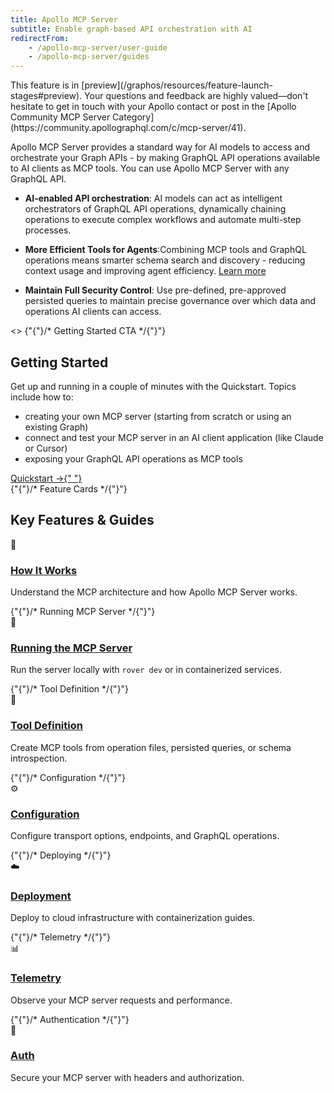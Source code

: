 ```yaml
---
title: Apollo MCP Server
subtitle: Enable graph-based API orchestration with AI
redirectFrom:
    - /apollo-mcp-server/user-guide
    - /apollo-mcp-server/guides
---
```


<PreviewFeature>
This feature is in [preview](/graphos/resources/feature-launch-stages#preview). Your questions and feedback are highly valued—don't hesitate to get in touch with your Apollo contact or post in the [Apollo Community MCP Server Category](https://community.apollographql.com/c/mcp-server/41).
</PreviewFeature>

Apollo MCP Server provides a standard way for AI models to access and orchestrate your Graph APIs - by making GraphQL API operations available to AI clients as MCP tools. You can use Apollo MCP Server with any GraphQL API. 

<!-- Benefits -->
- **AI-enabled API orchestration**: AI models can act as intelligent orchestrators of GraphQL API operations, dynamically chaining operations to execute complex workflows and automate multi-step processes.
- **More Efficient Tools for Agents**:Combining MCP tools and GraphQL operations means smarter schema search and discovery - reducing context usage and improving agent efficiency. [Learn more](https://www.apollographql.com/blog/smart-schema-discovery-how-apollo-mcp-server-maximizes-ai-context-efficiency)

- **Maintain Full Security Control**: Use pre-defined, pre-approved persisted queries to maintain precise governance over which data and operations AI clients can access.

<>
  {"{"}/* Getting Started CTA */{"}"}
  <div classname="mb-16 rounded-lg border border-blue-200 bg-gradient-to-r from-blue-50 to-indigo-50 p-8">
    <h2 classname="mb-4 text-2xl font-bold">Getting Started</h2>
    <p classname="mb-6 text-gray-700">
      Get up and running in a couple of minutes with the Quickstart. Topics
      include how to:
    </p>
    <ul classname="list-inside list-disc space-y-2 text-gray-700 mb-6">
      <li>
        creating your own MCP server (starting from scratch or using an existing
        Graph)
      </li>
      <li>
        connect and test your MCP server in an AI client application (like
        Claude or Cursor)
      </li>
      <li>exposing your GraphQL API operations as MCP tools </li>
    </ul>
    <div classname="flex gap-4">
      <a
        href="/docs/apollo-mcp-server/quickstart"
        classname="inline-block rounded-lg bg-blue-600 px-6 py-3 font-semibold text-white transition hover:bg-blue-700"
      >
        Quickstart →{" "}
      </a>
    </div>
  </div>
  {"{"}/* Feature Cards */{"}"}
  <div classname="mb-12">
    <h2 classname="mb-6 text-2xl font-bold">Key Features &amp; Guides</h2>
    <div classname="grid w-full grid-cols-2 gap-4">
      <div classname="rounded-lg border border-gray-200 p-5 transition hover:shadow-md">
        <div classname="text-3xl">📘</div>
        <div>
          <h3 classname="mb-2 font-semibold">
            <a
              href="/docs/apollo-mcp-server/how-it-works"
              classname="text-blue-600 hover:underline"
            >
              How It Works
            </a>
          </h3>
          <p classname="text-sm text-gray-600">
            Understand the MCP architecture and how Apollo MCP Server works.
          </p>
        </div>
      </div>
      {"{"}/* Running MCP Server */{"}"}
      <div classname="rounded-lg border border-gray-200 p-5 transition hover:shadow-md">
        <div classname="mb-3 text-2xl">🚀</div>
        <h3 classname="mb-2 font-semibold">
          <a
            href="/docs/apollo-mcp-server/running"
            classname="text-blue-600 hover:underline"
          >
            Running the MCP Server
          </a>
        </h3>
        <p classname="text-sm text-gray-600">
          Run the server locally with <code>rover dev</code> or in containerized
          services.
        </p>
      </div>
      {"{"}/* Tool Definition */{"}"}
      <div classname="rounded-lg border border-gray-200 p-5 transition hover:shadow-md">
        <div classname="mb-3 text-2xl">🔧</div>
        <h3 classname="mb-2 font-semibold">
          <a
            href="/docs/apollo-mcp-server/tool-definition"
            classname="text-blue-600 hover:underline"
          >
            Tool Definition
          </a>
        </h3>
        <p classname="text-sm text-gray-600">
          Create MCP tools from operation files, persisted queries, or schema
          introspection.
        </p>
      </div>
      {"{"}/* Configuration */{"}"}
      <div classname="rounded-lg border border-gray-200 p-5 transition hover:shadow-md">
        <div classname="mb-3 text-2xl">⚙️</div>
        <h3 classname="mb-2 font-semibold">
          <a
            href="/docs/apollo-mcp-server/configuration"
            classname="text-blue-600 hover:underline"
          >
            Configuration
          </a>
        </h3>
        <p classname="text-sm text-gray-600">
          Configure transport options, endpoints, and GraphQL operations.
        </p>
      </div>
      {"{"}/* Deploying */{"}"}
      <div classname="rounded-lg border border-gray-200 p-5 transition hover:shadow-md">
        <div classname="mb-3 text-2xl">☁️</div>
        <h3 classname="mb-2 font-semibold">
          <a
            href="/docs/apollo-mcp-server/deploying"
            classname="text-blue-600 hover:underline"
          >
            Deployment
          </a>
        </h3>
        <p classname="text-sm text-gray-600">
          Deploy to cloud infrastructure with containerization guides.
        </p>
      </div>
      {"{"}/* Telemetry */{"}"}
      <div classname="rounded-lg border border-gray-200 p-5 transition hover:shadow-md">
        <div classname="mb-3 text-2xl">📊</div>
        <h3 classname="mb-2 font-semibold">
          <a
            href="/docs/apollo-mcp-server/telemetry"
            classname="text-blue-600 hover:underline"
          >
            Telemetry
          </a>
        </h3>
        <p classname="text-sm text-gray-600">
          Observe your MCP server requests and performance.
        </p>
      </div>
      {"{"}/* Authentication */{"}"}
      <div classname="rounded-lg border border-gray-200 p-5 transition hover:shadow-md">
        <div classname="mb-3 text-2xl">🔐</div>
        <h3 classname="mb-2 font-semibold">
          <a
            href="/docs/apollo-mcp-server/authentication"
            classname="text-blue-600 hover:underline"
          >
            Auth
          </a>
        </h3>
        <p classname="text-sm text-gray-600">
          Secure your MCP server with headers and authorization.
        </p>
      </div>
    </div>
  </div>
</>
